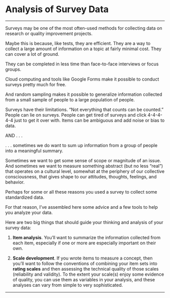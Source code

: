 # Analysis of Survey Data {.unnumbered}

---

Surveys may be one of the most often-used methods for collecting data on research or quality improvement projects. 

Maybe this is because, like tests, they are efficient. They are a way to collect a large amount of information on a topic at fairly minimal cost. They can cover a lot of ground.

They can be completed in less time than face-to-face interviews or focus groups.

Cloud computing and tools like Google Forms make it possible to conduct surveys pretty much for free.

And random sampling makes it possible to generalize information collected from a small sample of people to a large population of people.

Surveys have their limitations. "Not everything that counts can be counted." People can lie on surveys. People can get tired of surveys and click 4-4-4-4-4 just to get it over with. Items can be ambiguous and add noise or bias to data.

AND . . . 

. . . sometimes we do want to sum up information from a group of people into a meaningful summary. 

Sometimes we want to get some sense of scope or magnitude of an issue. 
And sometimes we want to measure something abstract (but no less "real") that operates on a cultural level, somewhat at the periphery of our collective consciousness, that gives shape to our attitudes, thoughts, feelings, and behavior.

Perhaps for some or all these reasons you used a survey to collect some standardized data.

For that reason, I've assembled here some advice and a few tools to help you analyze your data.

Here are two big things that should guide your thinking and analysis of your survey data:

1. **Item analysis**. You'll want to summarize the information collected from each item, especially if one or more are especially important on their own.

2. **Scale development**. If you wrote items to measure a concept, then you'll want to follow the conventions of combining your item sets into **rating scales** and then assessing the technical quality of those scales (reliability and validity). To the extent your scale(s) enjoy some evidence of quality, you can use them as variables in your analysis, and these analyses can vary from simple to very sophisticated.

---